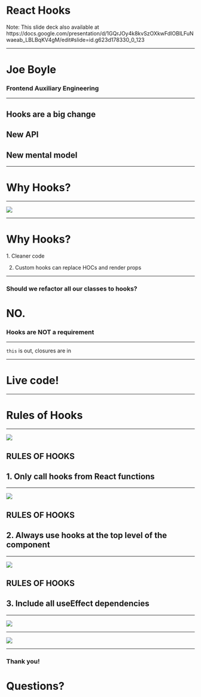 
# React Hooks

<Notes>
Note: This slide deck also available at https://docs.google.com/presentation/d/1GQrJOy4k8kvSzOXkwFdIOBlLFuNwaeab_LBLBqKV4gM/edit#slide=id.g623d178330_0_123
</Notes>

---

# Joe Boyle
### Frontend Auxiliary Engineering

---

## Hooks are a big change

<Appear>
<h2>New API</h2>
<h2>New mental model</h2>
</Appear>

---

# Why Hooks?

---

<Image src="./hooks-vs-class.png" size="contain" />

---

# Why Hooks?

1. Cleaner code

2. Custom hooks can replace HOCs and render props

---

### Should we refactor all our classes to hooks?

<Appear>
  <h1>NO.</h1>
  <h3>Hooks are NOT a requirement</h3>
</Appear>

---

`this` is out, closures are in

---

# Live code!

---

# Rules of Hooks

---

<Image src="./rules-01.png" size="60%">
<h2>RULES OF HOOKS</h2>
<h2>1. Only call hooks from React functions</h2>
</Image>

---

<Image src="./rules-02.png" size="60%">
<h2>RULES OF HOOKS</h2>
<h2>2. Always use hooks at the top level of the component</h2>
</Image>

---

<Image src="./rules-03.png" size="60%">
<h2>RULES OF HOOKS</h2>
<h2>3. Include all useEffect dependencies</h2>
</Image>

---

<Image src="hooks-flow.png" size="contain" />

---

<Image src="synchronization.png" size="50%" />

---

### Thank you!
#  Questions?
